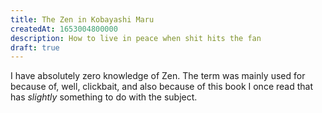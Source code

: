 ```yaml
---
title: The Zen in Kobayashi Maru
createdAt: 1653004800000
description: How to live in peace when shit hits the fan
draft: true
---
```


I have absolutely zero knowledge of Zen. The term was mainly used for because of, well, clickbait, and also because of this book I once read that has _slightly_ something to do with the subject.

